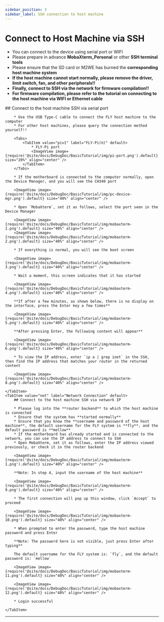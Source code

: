 ```yaml
---
sidebar_position: 3
sidebar_label: SSH connection to host machine
---
```



# Connect to Host Machine via SSH


* You can connect to the device using serial port or WIFI
* Please prepare in advance **MobaXterm_Personal** or other **SSH terminal tools**
* Please ensure that the SD card or M2WE has burned the **corresponding host machine system**
* **If the host machine cannot start normally, please remove the driver, limit switch, fan, and other peripherals!!**
* **Finally, connect to SSH via the network for firmware compilation!!**
* **For firmware compilation, please refer to the tutorial on connecting to the host machine via WIFI or Ethernet cable**

<Tabs>
    <TabItem value="serial" label="Serial Connection" default>
        ## Connect to the host machine SSH via serial port

        * Use the USB Type-C cable to connect the FLY host machine to the computer
        * For other host machines, please query the connection method yourself!!

        <Tabs>
            <TabItem value="piv1" label="FLY-Pi(π)" default>
                * FLY-Pi port
                <ImageView image={require('@site/docs/DebugDoc/BasicTutorial/img/pi-port.png').default} size="20%" align="center" />
            </TabItem>
        </Tabs>

        * If the motherboard is connected to the computer normally, open the Device Manager, and you will see the CH340 port

        <ImageView image={require('@site/docs/DebugDoc/BasicTutorial/img/pc-device-mgr.png').default} size="40%" align="center" />

        * Open `MobaXterm`, set it as follows, select the port seen in the Device Manager

        <ImageView image={require('@site/docs/DebugDoc/BasicTutorial/img/mobaxterm-1.png').default} size="40%" align="center" />
        <ImageView image={require('@site/docs/DebugDoc/BasicTutorial/img/mobaxterm-2.png').default} size="40%" align="center" />

        * If everything is normal, you will see the boot screen

        <ImageView image={require('@site/docs/DebugDoc/BasicTutorial/img/mobaxterm-3.png').default} size="40%" align="center" />

        * Wait a moment, this screen indicates that it has started

        <ImageView image={require('@site/docs/DebugDoc/BasicTutorial/img/mobaxterm-4.png').default} size="40%" align="center" />

        **If after a few minutes, as shown below, there is no display on the interface, press the Enter key a few times**

        <ImageView image={require('@site/docs/DebugDoc/BasicTutorial/img/mobaxterm-5.png').default} size="40%" align="center" />

        **After pressing Enter, the following content will appear**

        <ImageView image={require('@site/docs/DebugDoc/BasicTutorial/img/mobaxterm-6.png').default} size="40%" align="center" />

        * To view the IP address, enter `ip a | grep inet` in the SSH, then find the IP address that matches your router in the returned content

        <ImageView image={require('@site/docs/DebugDoc/BasicTutorial/img/mobaxterm-8.png').default} size="40%" align="center" />

    </TabItem>
    <TabItem value="net" label="Network Connection" default>
        ## Connect to the host machine SSH via network IP

        * Please log into the **router backend** to which the host machine is connected
        * Ensure that the system has **started normally**
        * Ensure that you know the **username and password of the host machine**, the default username for the FLY system is **fly**, and the default password is **mellow**
        * If the motherboard has already started and is connected to the network, you can use the IP address to connect to SSH
        * Open MobaXterm, set it as follows, enter the IP address viewed previously, or check it in the router backend

        <ImageView image={require('@site/docs/DebugDoc/BasicTutorial/img/mobaxterm-1.png').default} size="40%" align="center" />

        **Note: In step 4, input the username of the host machine**

        <ImageView image={require('@site/docs/DebugDoc/BasicTutorial/img/mobaxterm-9.png').default} size="40%" align="center" />

        * The first connection will pop up this window, click `Accept` to proceed

        <ImageView image={require('@site/docs/DebugDoc/BasicTutorial/img/mobaxterm-10.png').default} size="40%" align="center" />

        * When prompted to enter the password, type the host machine password and press Enter

        **Note: The password here is not visible, just press Enter after typing**

        The default username for the FLY system is: `fly`, and the default password is: `mellow`

        <ImageView image={require('@site/docs/DebugDoc/BasicTutorial/img/mobaxterm-11.png').default} size="40%" align="center" />

        <ImageView image={require('@site/docs/DebugDoc/BasicTutorial/img/mobaxterm-12.png').default} size="40%" align="center" />

        * Login successful

    </TabItem>
</Tabs>

----